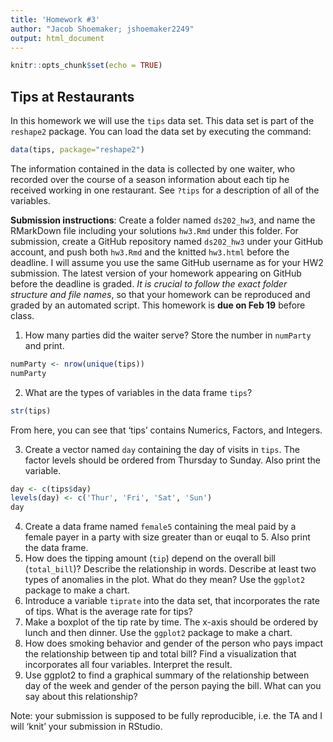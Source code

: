 ```yaml
---
title: 'Homework #3'
author: "Jacob Shoemaker; jshoemaker2249"
output: html_document
---
```


```r
knitr::opts_chunk$set(echo = TRUE)
```

## Tips at Restaurants

In this homework we will use the `tips` data set. This data set is part of the `reshape2` package. You can load the data set by executing the command:
```r
data(tips, package="reshape2")
```
The information contained in the data is collected by one waiter, who recorded over the course of a season information about each tip he received working in one restaurant. See `?tips` for a description of all of the variables. 

**Submission instructions**: Create a folder named `ds202_hw3`, and name the RMarkDown file including your solutions `hw3.Rmd` under this folder. For submission, create a GitHub repository named `ds202_hw3` under your GitHub account, and push both `hw3.Rmd` and the knitted `hw3.html` before the deadline. I will assume you use the same GitHub username as for your HW2 submission. The latest version of your homework appearing on GitHub before the deadline is graded. *It is crucial to follow the exact folder structure and file names*, so that your homework can be reproduced and graded by an automated script. This homework is **due on Feb 19** before class.

1.  How many parties did the waiter serve? Store the number in `numParty` and print. 
```r
numParty <- nrow(unique(tips))
numParty
```
2. What are the types of variables in the data frame `tips`? 
```r
str(tips)
```

From here, you can see that 'tips' contains Numerics, Factors, and Integers.

3. Create a vector named `day` containing the day of visits in `tips`. The factor levels should be ordered from Thursday to Sunday. Also print the variable.
```r
day <- c(tips$day)
levels(day) <- c('Thur', 'Fri', 'Sat', 'Sun')
day
```
4. Create a data frame named `female5` containing the meal paid by a female payer in a  party with size greater than or euqal to 5. Also print the data frame.
5. How does the tipping amount (`tip`) depend on the overall bill (`total_bill`)? Describe the relationship in words. Describe at least two types of anomalies in the plot. What do they mean? Use the `ggplot2` package to make a chart.
6. Introduce a variable `tiprate` into the data set, that incorporates the rate of tips. What is the average rate for tips?
7. Make a boxplot of the tip rate by time. The x-axis should be ordered by lunch and then dinner. Use the `ggplot2` package to make a chart.
8. How does smoking behavior and gender of the person who pays impact the  relationship between tip and total bill? Find a visualization that incorporates all four variables. Interpret the result.
9. Use ggplot2 to find a graphical summary of the relationship between day of the week and gender of the person paying the bill. What can you say about this relationship?

Note: your submission is supposed to be fully reproducible, i.e. the TA and I will 'knit' your submission in RStudio. 


